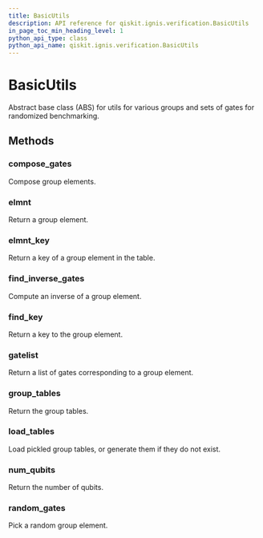 ```yaml
---
title: BasicUtils
description: API reference for qiskit.ignis.verification.BasicUtils
in_page_toc_min_heading_level: 1
python_api_type: class
python_api_name: qiskit.ignis.verification.BasicUtils
---
```


# BasicUtils

<Class id="qiskit.ignis.verification.BasicUtils" github="https://github.com/qiskit-community/qiskit-ignis/tree/stable/0.3/qiskit/ignis/verification/randomized_benchmarking/basic_utils.py" signature="BasicUtils">
  Abstract base class (ABS) for utils for various groups and sets of gates for randomized benchmarking.

  ## Methods

  ### compose\_gates

  <Function id="qiskit.ignis.verification.BasicUtils.compose_gates" signature="abstract BasicUtils.compose_gates()">
    Compose group elements.
  </Function>

  ### elmnt

  <Function id="qiskit.ignis.verification.BasicUtils.elmnt" signature="abstract BasicUtils.elmnt()">
    Return a group element.
  </Function>

  ### elmnt\_key

  <Function id="qiskit.ignis.verification.BasicUtils.elmnt_key" signature="abstract BasicUtils.elmnt_key()">
    Return a key of a group element in the table.
  </Function>

  ### find\_inverse\_gates

  <Function id="qiskit.ignis.verification.BasicUtils.find_inverse_gates" signature="abstract BasicUtils.find_inverse_gates()">
    Compute an inverse of a group element.
  </Function>

  ### find\_key

  <Function id="qiskit.ignis.verification.BasicUtils.find_key" signature="abstract BasicUtils.find_key()">
    Return a key to the group element.
  </Function>

  ### gatelist

  <Function id="qiskit.ignis.verification.BasicUtils.gatelist" signature="abstract BasicUtils.gatelist()">
    Return a list of gates corresponding to a group element.
  </Function>

  ### group\_tables

  <Function id="qiskit.ignis.verification.BasicUtils.group_tables" signature="abstract BasicUtils.group_tables()">
    Return the group tables.
  </Function>

  ### load\_tables

  <Function id="qiskit.ignis.verification.BasicUtils.load_tables" signature="abstract BasicUtils.load_tables()">
    Load pickled group tables, or generate them if they do not exist.
  </Function>

  ### num\_qubits

  <Function id="qiskit.ignis.verification.BasicUtils.num_qubits" signature="abstract BasicUtils.num_qubits()">
    Return the number of qubits.
  </Function>

  ### random\_gates

  <Function id="qiskit.ignis.verification.BasicUtils.random_gates" signature="abstract BasicUtils.random_gates()">
    Pick a random group element.
  </Function>
</Class>

